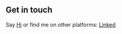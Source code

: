 ## Get in touch

Say <a href="mailto:md.sadique32@gmail.com">Hi</a> or find me on other platforms: [Linked](https://www.linkedin.com/in/md32/)